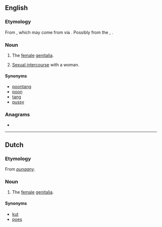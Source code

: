 ==English==

===Etymology===
From {{etyl|jam|en}} {{m|jam|punaany}}, which may come from {{etyl|fr|en}} {{m|fr|putain}} via {{cog|en|poon||vagina}}. Possibly from the {{etyl|haw|en}}, {{m|haw|Puanani||beautiful flower}}.

===Noun===
{{en-noun|~}}

# {{lb|en|countable|slang}} The [[female]] [[genitalia]].
# {{lb|en|uncountable|slang}} [[sexual intercourse|Sexual intercourse]] with a woman.

====Synonyms====
* [[poontang]]
* [[poon]]
* [[tang]]
* [[pussy]]

===Anagrams===
* {{anagrams|en|punnai}}

----

==Dutch==

===Etymology===
From {{etyl|jam|nl}} ''[[punaany]]''.

===Noun===
{{nl-noun|?}}

# {{lb|nl|slang}} The [[female]] [[genitalia]].

====Synonyms====
* [[kut]]
* [[poes]]